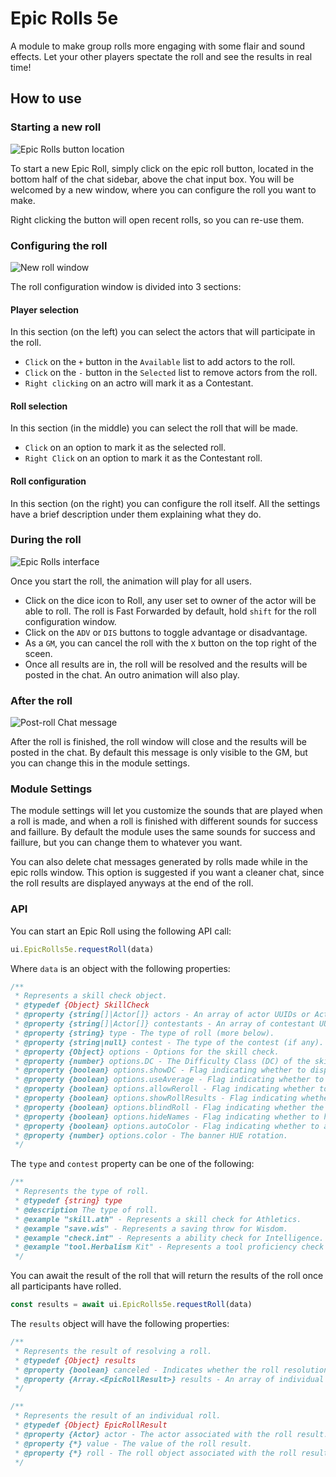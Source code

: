 
# Epic Rolls 5e
<ModuleInfo/>

A module to make group rolls more engaging with some flair and sound effects. Let your other players spectate the roll and see the results in real time!

## How to use

### Starting a new roll
<Image src="/images/epic-rolls-5e/epicrollsbutton.png" alt="Epic Rolls button location" className={styles.wikiImageSmall}/>

To start a new Epic Roll, simply click on the epic roll button, located in the bottom half of the chat sidebar, above the chat input box.
You will be welcomed by a new window, where you can configure the roll you want to make.

Right clicking the button will open recent rolls, so you can re-use them.

### Configuring the roll
<Image src="/images/epic-rolls-5e/epicrollsmain.png" alt="New roll window" className={styles.wikiImage}/>

The roll configuration window is divided into 3 sections:

#### Player selection

In this section (on the left) you can select the actors that will participate in the roll.
- `Click` on the `+` button in the `Available` list to add actors to the roll.
- `Click` on the `-` button in the `Selected` list to remove actors from the roll.
- `Right clicking` on an actro will mark it as a Contestant.

#### Roll selection
In this section (in the middle) you can select the roll that will be made.
- `Click` on an option to mark it as the selected roll.
- `Right Click` on an option to mark it as the Contestant roll.

#### Roll configuration

In this section (on the right) you can configure the roll itself. All the settings have a brief description under them explaining what they do.

### During the roll
<Image src="/images/epic-rolls-5e/epicrollspromt.png" alt="Epic Rolls interface" className={styles.wikiImage}/>

Once you start the roll, the animation will play for all users.
- Click on the dice icon to Roll, any user set to owner of the actor will be able to roll. The roll is Fast Forwarded by default, hold `shift` for the roll configuration window.
- Click on the `ADV` or `DIS` buttons to toggle advantage or disadvantage.
- As a `GM`, you can cancel the roll with the `X` button on the top right of the sceen.
- Once all results are in, the roll will be resolved and the results will be posted in the chat. An outro animation will also play.




### After the roll
<Image src="/images/epic-rolls-5e/epicrollschat.png" alt="Post-roll Chat message" className={styles.wikiImage}/>

After the roll is finished, the roll window will close and the results will be posted in the chat.
By default this message is only visible to the GM, but you can change this in the module settings.

### Module Settings

The module settings will let you customize the sounds that are played when a roll is made, and when a roll is finished with different sounds for success and faillure.
By default the module uses the same sounds for success and faillure, but you can change them to whatever you want.

You can also delete chat messages generated by rolls made while in the epic rolls window. This option is suggested if you want a cleaner chat, since the roll results are displayed anyways at the end of the roll.

### API
You can start an Epic Roll using the following API call:
```js
ui.EpicRolls5e.requestRoll(data)
```
Where `data` is an object with the following properties:
```js
/**
 * Represents a skill check object.
 * @typedef {Object} SkillCheck
 * @property {string[]|Actor[]} actors - An array of actor UUIDs or Actors participating in the roll.
 * @property {string[]|Actor[]} contestants - An array of contestant UUIDs or Actors participating in the roll.
 * @property {string} type - The type of roll (more below).
 * @property {string|null} contest - The type of the contest (if any).
 * @property {Object} options - Options for the skill check.
 * @property {number} options.DC - The Difficulty Class (DC) of the skill check.
 * @property {boolean} options.showDC - Flag indicating whether to display the DC.
 * @property {boolean} options.useAverage - Flag indicating whether to use average values.
 * @property {boolean} options.allowReroll - Flag indicating whether to allow rerolls.
 * @property {boolean} options.showRollResults - Flag indicating whether to show the outro animation.
 * @property {boolean} options.blindRoll - Flag indicating whether the roll is blind.
 * @property {boolean} options.hideNames - Flag indicating whether to hide non-owned participant names.
 * @property {boolean} options.autoColor - Flag indicating whether to automatically assign the banner color.
 * @property {number} options.color - The banner HUE rotation.
 */
```
The `type` and `contest` property can be one of the following:
```js
/**
 * Represents the type of roll.
 * @typedef {string} type
 * @description The type of roll.
 * @example "skill.ath" - Represents a skill check for Athletics.
 * @example "save.wis" - Represents a saving throw for Wisdom.
 * @example "check.int" - Represents a ability check for Intelligence.
 * @example "tool.Herbalism Kit" - Represents a tool proficiency check for Herbalism Kit.
 */
```
You can await the result of the roll that will return the results of the roll once all participants have rolled.
```js
const results = await ui.EpicRolls5e.requestRoll(data)
```
The `results` object will have the following properties:
```js
/**
 * Represents the result of resolving a roll.
 * @typedef {Object} results
 * @property {boolean} canceled - Indicates whether the roll resolution was canceled.
 * @property {Array.<EpicRollResult>} results - An array of individual results for each actor involved in the roll resolution.
 */

/**
 * Represents the result of an individual roll.
 * @typedef {Object} EpicRollResult
 * @property {Actor} actor - The actor associated with the roll result.
 * @property {*} value - The value of the roll result.
 * @property {*} roll - The roll object associated with the roll result.
 */
```